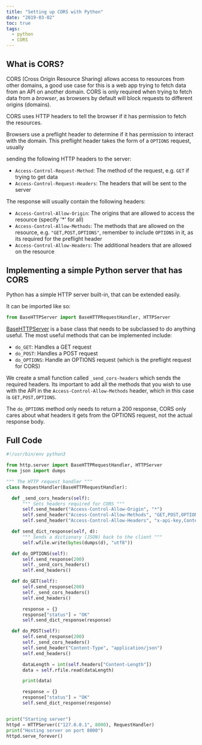 ```yaml
---
title: "Setting up CORS with Python"
date: "2019-03-02"
toc: true
tags:
  - python
  - CORS
---
```


## What is CORS?

CORS (Cross Origin Resource Sharing) allows access to resources from other domains,
a good use case for this is a web app trying to fetch data from an API on another
domain. CORS is only required when trying to fetch data from a _browser_,
as browsers by default will block requests to different origins (domains).

CORS uses HTTP headers to tell the browser if it has permission to fetch the resources.

Browsers use a preflight header to determine if it has permission to interact with
the domain. This preflight header takes the form of a `OPTIONS` request, usually

sending the following HTTP headers to the server:

- `Access-Control-Request-Method`: The method of the request, e.g. `GET` if trying to get data
- `Access-Control-Request-Headers`: The headers that will be sent to the server

The response will usually contain the following headers:

- `Access-Control-Allow-Origin`: The origins that are allowed to access
  the resource (specify '\*' for all)
- `Access-Control-Allow-Methods`: The methods that are allowed on the resource, e.g. `"GET,POST,OPTIONS"`, remember to include `OPTIONS` in it,
  as its required for the preflight header
- `Access-Control-Allow-Headers`: The additional headers that are
  allowed on the resource

## Implementing a simple Python server that has CORS

Python has a simple HTTP server built-in, that can be extended easily.

It can be imported like so:

```python
from BaseHTTPServer import BaseHTTPRequestHandler, HTTPServer
```

[BaseHTTPServer](https://docs.python.org/3/library/http.server.html#http.server.BaseHTTPRequestHandler)
is a base class that needs to be subclassed to do anything useful.
The most useful methods that can be implemented include:

- `do_GET`: Handles a GET request
- `do_POST`: Handles a POST request
- `do_OPTIONS`: Handle an OPTIONS request (which is the preflight request for CORS)

We create a small function called `_send_cors-headers` which sends the required headers.
Its important to add all the methods that you wish to use with the API in the
`Access-Control-Allow-Methods` header, which in this case is `GET,POST,OPTIONS`.

The `do_OPTIONS` method only needs to return a 200 response, CORS only
cares about what headers it gets from the OPTIONS request, not the actual response
body.

## Full Code

```python
#!/usr/bin/env python3

from http.server import BaseHTTPRequestHandler, HTTPServer
from json import dumps

""" The HTTP request handler """
class RequestHandler(BaseHTTPRequestHandler):

  def _send_cors_headers(self):
      """ Sets headers required for CORS """
      self.send_header("Access-Control-Allow-Origin", "*")
      self.send_header("Access-Control-Allow-Methods", "GET,POST,OPTIONS")
      self.send_header("Access-Control-Allow-Headers", "x-api-key,Content-Type")

  def send_dict_response(self, d):
      """ Sends a dictionary (JSON) back to the client """
      self.wfile.write(bytes(dumps(d), "utf8"))

  def do_OPTIONS(self):
      self.send_response(200)
      self._send_cors_headers()
      self.end_headers()

  def do_GET(self):
      self.send_response(200)
      self._send_cors_headers()
      self.end_headers()

      response = {}
      response["status"] = "OK"
      self.send_dict_response(response)

  def do_POST(self):
      self.send_response(200)
      self._send_cors_headers()
      self.send_header("Content-Type", "application/json")
      self.end_headers()

      dataLength = int(self.headers["Content-Length"])
      data = self.rfile.read(dataLength)

      print(data)

      response = {}
      response["status"] = "OK"
      self.send_dict_response(response)


print("Starting server")
httpd = HTTPServer(("127.0.0.1", 8000), RequestHandler)
print("Hosting server on port 8000")
httpd.serve_forever()
```

<!--stackedit_data:
eyJoaXN0b3J5IjpbLTE3MDExOTc2NjRdfQ==
-->
